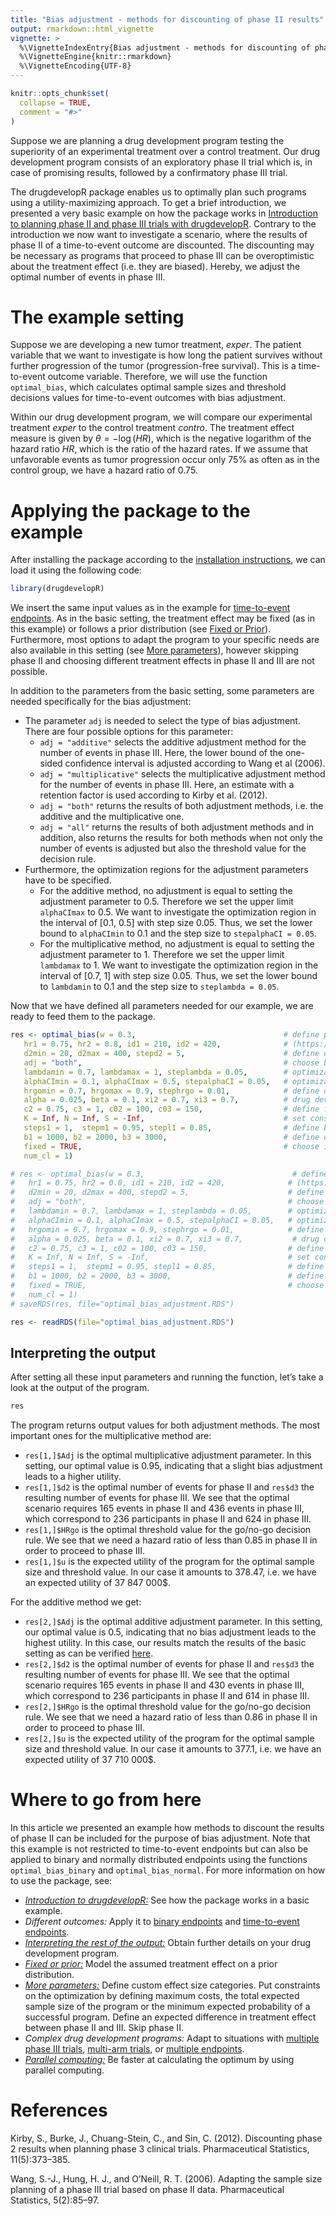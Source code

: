 ---
title: "Bias adjustment - methods for discounting of phase II results"
output: rmarkdown::html_vignette
vignette: >
  %\VignetteIndexEntry{Bias adjustment - methods for discounting of phase II results}
  %\VignetteEngine{knitr::rmarkdown}
  %\VignetteEncoding{UTF-8}
---

```{r, include = FALSE}
knitr::opts_chunk$set(
  collapse = TRUE,
  comment = "#>"
)
```

Suppose we are planning a drug development program testing the superiority of an experimental treatment over a control treatment. Our drug development program consists of an exploratory phase II trial which is, in case of promising results, followed by a confirmatory phase III trial.

The drugdevelopR package enables us to optimally plan such programs using a utility-maximizing approach. To get a brief introduction, we presented a very basic example on how the package works in [Introduction to planning phase II and phase III trials with drugdevelopR](https://sterniii3.github.io/drugdevelopR/articles/Introduction-to-drugdevelopR.html). Contrary to the introduction we now want to investigate a scenario, where the results of phase II of a time-to-event outcome are discounted. The discounting may be necessary as programs that proceed to phase III can be overoptimistic about the treatment effect (i.e. they are biased). Hereby, we adjust the optimal number of events in phase III.

# The example setting
Suppose we are developing a new tumor treatment, *exper*. The patient variable that we want to investigate is how long the patient survives without further progression of the tumor (progression-free survival). This is a time-to-event outcome variable. Therefore, we will use the function `optimal_bias`, which calculates optimal sample sizes and threshold decisions values for time-to-event outcomes with bias adjustment.

Within our drug development program, we will compare our experimental treatment *exper* to the control treatment *contro*. The treatment effect measure is given by $\theta = −\log(HR)$, which is the negative logarithm of the hazard ratio $HR$, which is the ratio of the hazard rates. If we assume that unfavorable events as tumor progression occur only 75\% as often as in the control group, we have a hazard ratio of 0.75.

# Applying the package to the example

After installing the package according to the [installation instructions](https://sterniii3.github.io/drugdevelopR/#Installation), we can load it using the following code:
```{r}
library(drugdevelopR)
```

We insert the same input values as in the example for [time-to-event endpoints](https://sterniii3.github.io/drugdevelopR/articles/Time-to-event_outcomes.html). As in the basic setting, the treatment effect may be fixed (as in this example) or follows a prior distribution (see [Fixed or Prior](https://sterniii3.github.io/drugdevelopR/articles/Fixed_and_prior_distributions.html)). Furthermore, most options to adapt the program to your specific needs are also available in this setting (see [More parameters](https://sterniii3.github.io/drugdevelopR/articles/More_Parameters.html)), however skipping phase II and choosing different treatment effects in phase II and III are not possible.

In addition to the parameters from the basic setting, some parameters are needed specifically for the bias adjustment:

*  The parameter `adj` is needed to select the type of bias adjustment. There are four possible options for this parameter:
   *  `adj = "additive"` selects the additive adjustment method for the number of events in phase III. Here, the lower bound of the one-sided confidence interval is adjusted according to Wang et al (2006).
   *  `adj = "multiplicative"` selects the multiplicative adjustment method for the number of events in phase III. Here, an estimate with a retention factor is used according to Kirby et al. (2012).
   *  `adj = "both"` returns the results of both adjustment methods, i.e. the additive and the multiplicative one.
   *  `adj = "all"` returns the results of both adjustment methods and in addition, also returns the results for both methods when not only the number of events is adjusted but also the threshold value for the decision rule. 
* Furthermore, the optimization regions for the adjustment parameters have to be specified.
   * For the additive method, no adjustment is equal to setting the adjustment parameter to 0.5. Therefore we set the upper limit `alphaCImax` to 0.5. We want to investigate the optimization region in the interval of [0.1, 0.5] with step size 0.05. Thus, we set the lower bound to `alphaCImin` to 0.1 and the step size to `stepalphaCI = 0.05`.
   * For the multiplicative method, no adjustment is equal to setting the adjustment parameter to 1. Therefore we set the upper limit `lambdamax` to 1. We want to investigate the optimization region in the interval of [0.7, 1] with step size 0.05. Thus, we set the lower bound to `lambdamin` to 0.1 and the step size to `steplambda = 0.05`.
   
Now that we have defined all parameters needed for our example, we are ready to feed them to the package.
```{r,eval = FALSE}
res <- optimal_bias(w = 0.3,                                 # define parameters for prior
   hr1 = 0.75, hr2 = 0.8, id1 = 210, id2 = 420,              # (https://web.imbi.uni-heidelberg.de/prior/)
   d2min = 20, d2max = 400, stepd2 = 5,                      # define optimization set for d2
   adj = "both",                                             # choose both adjustment methods
   lambdamin = 0.7, lambdamax = 1, steplambda = 0.05,        # optimization set for multiplicative adjustment
   alphaCImin = 0.1, alphaCImax = 0.5, stepalphaCI = 0.05,   # optimization set for additive adjustment
   hrgomin = 0.7, hrgomax = 0.9, stephrgo = 0.01,            # define optimization set for HRgo
   alpha = 0.025, beta = 0.1, xi2 = 0.7, xi3 = 0.7,          # drug development planning parameters
   c2 = 0.75, c3 = 1, c02 = 100, c03 = 150,                  # define fixed and variable costs
   K = Inf, N = Inf, S = -Inf,                               # set constraints
   steps1 = 1,  stepm1 = 0.95, stepl1 = 0.85,                # define boundary for  effect size categories
   b1 = 1000, b2 = 2000, b3 = 3000,                          # define expected benefits
   fixed = TRUE,                                             # choose if  effects are fixed or random
   num_cl = 1)
```

```{r, eval=TRUE, include=FALSE}
# res <- optimal_bias(w = 0.3,                                 # define parameters for prior
#   hr1 = 0.75, hr2 = 0.8, id1 = 210, id2 = 420,              # (https://web.imbi.uni-heidelberg.de/prior/)
#   d2min = 20, d2max = 400, stepd2 = 5,                      # define optimization set for d2
#   adj = "both",                                             # choose both adjustment methods
#   lambdamin = 0.7, lambdamax = 1, steplambda = 0.05,        # optimization set for multiplicative adjustment
#   alphaCImin = 0.1, alphaCImax = 0.5, stepalphaCI = 0.05,   # optimization set for additive adjustment
#   hrgomin = 0.7, hrgomax = 0.9, stephrgo = 0.01,            # define optimization set for HRgo
#   alpha = 0.025, beta = 0.1, xi2 = 0.7, xi3 = 0.7,           # drug development planning parameters
#   c2 = 0.75, c3 = 1, c02 = 100, c03 = 150,                  # define fixed and variable costs
#   K = Inf, N = Inf, S = -Inf,                               # set constraints
#   steps1 = 1,  stepm1 = 0.95, stepl1 = 0.85,                # define boundary for  effect size categories
#   b1 = 1000, b2 = 2000, b3 = 3000,                          # define expected benefits
#   fixed = TRUE,                                             # choose if  effects are fixed or random
#   num_cl = 1)
# saveRDS(res, file="optimal_bias_adjustment.RDS")
```
```{r, eval=TRUE, include=FALSE}
res <- readRDS(file="optimal_bias_adjustment.RDS")
```

## Interpreting the output

After setting all these input parameters and running the function, let's take a look at the output of the program.

```{r}
res
```

The program returns output values for both adjustment methods. The most important ones for the multiplicative method are:

* `res[1,]$Adj` is the optimal multiplicative adjustment parameter. In this setting, our optimal value is 0.95, indicating that a slight bias adjustment leads to a higher utility.
* `res[1,]$d2` is the optimal number of events for phase II and `res$d3` the resulting number of events for phase III. We see that the optimal scenario requires 165 events in phase II and 436 events in phase III, which correspond to 236 participants in phase II and 624 in phase III. 
* `res[1,]$HRgo` is the optimal threshold value for the go/no-go decision rule. We see that we need a hazard ratio of less than 0.85  in phase II in order to proceed to phase III. 
* `res[1,]$u` is the expected utility of the program for the optimal sample size and threshold value. In our case it amounts to 378.47, i.e. we have an expected utility of 37 847 000\$. 

For the additive method we get:

* `res[2,]$Adj` is the optimal additive adjustment parameter. In this setting, our optimal value is 0.5, indicating that no  bias adjustment leads to the highest utility. In this case, our results match the results of the basic setting as can be verified [here](https://sterniii3.github.io/drugdevelopR/articles/Time-to-event_outcomes.html).
* `res[2,]$d2` is the optimal number of events for phase II and `res$d3` the resulting number of events for phase III. We see that the optimal scenario requires 165 events in phase II and 430 events in phase III, which correspond to 236 participants in phase II and 614 in phase III. 
* `res[2,]$HRgo` is the optimal threshold value for the go/no-go decision rule. We see that we need a hazard ratio of less than 0.86  in phase II in order to proceed to phase III. 
* `res[2,]$u` is the expected utility of the program for the optimal sample size and threshold value. In our case it amounts to 377.1, i.e. we have an expected utility of 37 710 000\$. 

# Where to go from here

In this article we presented an example how methods to discount the results of phase II can be included for the purpose of bias adjustment. Note that this example is not restricted to time-to-event endpoints but can also be applied to binary and normally distributed endpoints using the functions `optimal_bias_binary` and `optimal_bias_normal`. For more information on how to use the package, see:

* [*Introduction to drugdevelopR:*](https://sterniii3.github.io/drugdevelopR/articles/Introduction-to-drugdevelopR.html) See how the package works in a basic example.
* *Different outcomes:* Apply it to [binary endpoints](https://sterniii3.github.io/drugdevelopR/articles/Binary_outcomes.html) and [time-to-event endpoints](https://sterniii3.github.io/drugdevelopR/articles/Time-to-event_outcomes.html).
* [*Interpreting the rest of the output:*](https://sterniii3.github.io/drugdevelopR/articles/Interpreting_Output.html) Obtain further details on your drug development program.
* [*Fixed or prior:*](https://sterniii3.github.io/drugdevelopR/articles/Fixed_and_prior_distributions.html) Model the assumed treatment effect on a prior distribution.
* [*More parameters:*](https://sterniii3.github.io/drugdevelopR/articles/More_Parameters.html) Define custom effect size categories. Put constraints on the optimization by defining maximum costs, the total expected sample size of the program or the minimum expected probability of a successful program. Define an expected difference in treatment effect between phase II and III. Skip phase II.
* *Complex drug development programs:* Adapt to situations with [multiple phase III trials](https://sterniii3.github.io/drugdevelopR/articles/Multitrial.html), [multi-arm trials](https://sterniii3.github.io/drugdevelopR/articles/Multiarm_Trials.html), or [multiple endpoints](https://sterniii3.github.io/drugdevelopR/articles/Multiple_Endpoints.html).
* [*Parallel computing:*](https://sterniii3.github.io/drugdevelopR/articles/More_Parameters.html#parallel-computing) Be faster at calculating the optimum by using parallel computing.

# References 

Kirby, S., Burke, J., Chuang-Stein, C., and Sin, C. (2012). Discounting phase 2 results when planning phase 3 clinical trials. Pharmaceutical Statistics, 11(5):373–385.

Wang, S.-J., Hung, H. J., and O’Neill, R. T. (2006). Adapting the sample size planning of a phase III trial based on phase II data. Pharmaceutical Statistics, 5(2):85–97.

